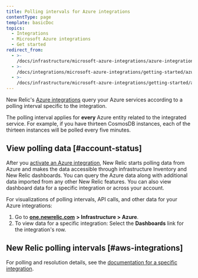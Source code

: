 ```yaml
---
title: Polling intervals for Azure integrations
contentType: page
template: basicDoc
topics:
  - Integrations
  - Microsoft Azure integrations
  - Get started
redirect_from:
  - >-
    /docs/infrastructure/microsoft-azure-integrations/azure-integrations-list/azure-polling-intervals-infrastructure-integrations/
  - >-
    /docs/integrations/microsoft-azure-integrations/getting-started/azure-integration-polling/
  - >-
    /docs/infrastructure/microsoft-azure-integrations/getting-started/azure-integration-polling/
---
```


New Relic's [Azure integrations](/docs/infrastructure/microsoft-azure-integrations/getting-started/introduction-azure-monitoring-integrations) query your Azure services according to a polling interval specific to the integration.

The polling interval applies for **every** Azure entity related to the integrated service. For example, if you have thirteen CosmosDB instances, each of the thirteen instances will be polled every five minutes.

## View polling data [#account-status]

After you [activate an Azure integration](/docs/infrastructure/microsoft-azure-integrations/getting-started/activate-azure-integrations), New Relic starts polling data from Azure and makes the data accessible through infrastructure Inventory and New Relic dashboards. You can query the Azure data along with additional data imported from any other New Relic features. You can also view dashboard data for a specific integration or across your account.

For visualizations of polling intervals, API calls, and other data for your Azure integrations:

1. Go to [**one.newrelic.com**](http://one.newrelic.com) **> Infrastructure > Azure**.
2. To view data for a specific integration: Select the **Dashboards** link for the integration's row.

## New Relic polling intervals [#aws-integrations]

For polling and resolution details, see the [documentation for a specific integration](/docs/integrations/microsoft-azure-integrations/azure-integrations-list).
